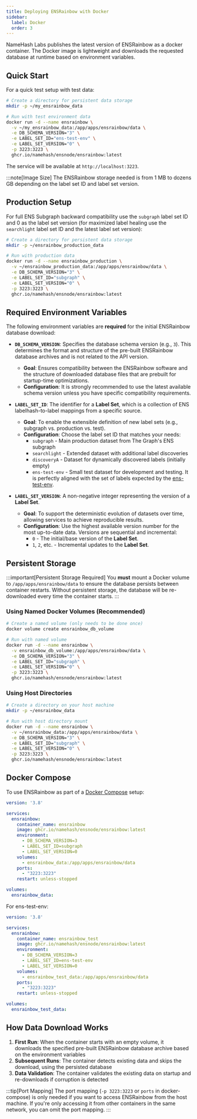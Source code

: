 ```yaml
---
title: Deploying ENSRainbow with Docker
sidebar:
  label: Docker
  order: 3
---
```



NameHash Labs publishes the latest version of ENSRainbow as a docker container. The Docker image is lightweight and downloads the requested database at runtime based on environment variables.

## Quick Start

For a quick test setup with test data:

```bash
# Create a directory for persistent data storage
mkdir -p ~/my_ensrainbow_data

# Run with test environment data
docker run -d --name ensrainbow \
  -v ~/my_ensrainbow_data:/app/apps/ensrainbow/data \
  -e DB_SCHEMA_VERSION="3" \
  -e LABEL_SET_ID="ens-test-env" \
  -e LABEL_SET_VERSION="0" \
  -p 3223:3223 \
  ghcr.io/namehash/ensnode/ensrainbow:latest
```

The service will be available at `http://localhost:3223`.

:::note[Image Size]
The ENSRainbow storage needed is from 1 MB to dozens GB depending on the label set ID and label set version.
## Production Setup

For full ENS Subgraph backward compatibility use the `subgraph` label set ID and 0 as the label set version (for maximized label healing use the `searchlight` label set ID and the latest label set version):

```bash
# Create a directory for persistent data storage
mkdir -p ~/ensrainbow_production_data

# Run with production data
docker run -d --name ensrainbow_production \
  -v ~/ensrainbow_production_data:/app/apps/ensrainbow/data \
  -e DB_SCHEMA_VERSION="3" \
  -e LABEL_SET_ID="subgraph" \
  -e LABEL_SET_VERSION="0" \
  -p 3223:3223 \
  ghcr.io/namehash/ensnode/ensrainbow:latest
```

## Required Environment Variables

The following environment variables are **required** for the initial ENSRainbow database download:

- **`DB_SCHEMA_VERSION`**: Specifies the database schema version (e.g., `3`). This determines the format and structure of the pre-built ENSRainbow database archives and is not related to the API version.
  - **Goal**: Ensures compatibility between the ENSRainbow software and the structure of downloaded database files that are prebuilt for startup-time optimizations.
  - **Configuration**: It is strongly recommended to use the latest available schema version unless you have specific compatibility requirements.

- **`LABEL_SET_ID`**: The identifier for a **Label Set**, which is a collection of ENS labelhash-to-label mappings from a specific source.
  - **Goal**: To enable the extensible definition of new label sets (e.g., subgraph vs. production vs. test).
  - **Configuration**: Choose the label set ID that matches your needs: 
    - `subgraph` - Main production dataset from The Graph's ENS subgraph
    - `searchlight` - Extended dataset with additional label discoveries
    - `discoveryA` - Dataset for dynamically discovered labels (initially empty)
    - `ens-test-env` - Small test dataset for development and testing. It is perfectly aligned with the set of labels expected by the [ens-test-env](https://github.com/ensdomains/ens-test-env).

- **`LABEL_SET_VERSION`**: A non-negative integer representing the version of a **Label Set**.
  - **Goal**: To support the deterministic evolution of datasets over time, allowing services to achieve reproducible results.
  - **Configuration**: Use the highest available version number for the most up-to-date data. Versions are sequential and incremental:
    - `0` - The initial/base version of the **Label Set**.
    - `1`, `2`, etc. - Incremental updates to the **Label Set**.

## Persistent Storage

:::important[Persistent Storage Required]
You **must** mount a Docker volume to `/app/apps/ensrainbow/data` to ensure the database persists between container restarts. Without persistent storage, the database will be re-downloaded every time the container starts.
:::

### Using Named Docker Volumes (Recommended)

```bash
# Create a named volume (only needs to be done once)
docker volume create ensrainbow_db_volume

# Run with named volume
docker run -d --name ensrainbow \
  -v ensrainbow_db_volume:/app/apps/ensrainbow/data \
  -e DB_SCHEMA_VERSION="3" \
  -e LABEL_SET_ID="subgraph" \
  -e LABEL_SET_VERSION="0" \
  -p 3223:3223 \
  ghcr.io/namehash/ensnode/ensrainbow:latest
```

### Using Host Directories

```bash
# Create a directory on your host machine
mkdir -p ~/ensrainbow_data

# Run with host directory mount
docker run -d --name ensrainbow \
  -v ~/ensrainbow_data:/app/apps/ensrainbow/data \
  -e DB_SCHEMA_VERSION="3" \
  -e LABEL_SET_ID="subgraph" \
  -e LABEL_SET_VERSION="0" \
  -p 3223:3223 \
  ghcr.io/namehash/ensnode/ensrainbow:latest
```

## Docker Compose

To use ENSRainbow as part of a [Docker Compose](https://docs.docker.com/compose/) setup:

```yml
version: '3.8'

services:
  ensrainbow:
    container_name: ensrainbow
    image: ghcr.io/namehash/ensnode/ensrainbow:latest
    environment:
      - DB_SCHEMA_VERSION=3
      - LABEL_SET_ID=subgraph
      - LABEL_SET_VERSION=0
    volumes:
      - ensrainbow_data:/app/apps/ensrainbow/data
    ports:
      - "3223:3223"
    restart: unless-stopped

volumes:
  ensrainbow_data:
```

For ens-test-env:

```yml
version: '3.8'

services:
  ensrainbow:
    container_name: ensrainbow_test
    image: ghcr.io/namehash/ensnode/ensrainbow:latest
    environment:
      - DB_SCHEMA_VERSION=3
      - LABEL_SET_ID=ens-test-env
      - LABEL_SET_VERSION=0
    volumes:
      - ensrainbow_test_data:/app/apps/ensrainbow/data
    ports:
      - "3223:3223"
    restart: unless-stopped

volumes:
  ensrainbow_test_data:
```

## How Data Download Works

1. **First Run**: When the container starts with an empty volume, it downloads the specified pre-built ENSRainbow database archive based on the environment variables
2. **Subsequent Runs**: The container detects existing data and skips the download, using the persisted database
3. **Data Validation**: The container validates the existing data on startup and re-downloads if corruption is detected

:::tip[Port Mapping]
The port mapping (`-p 3223:3223` or `ports` in docker-compose) is only needed if you want to access ENSRainbow from the host machine. If you're only accessing it from other containers in the same network, you can omit the port mapping.
:::

<LinkCard
  title="Configuration"
  description="View the ENSRainbow configuration options"
  href="/ensrainbow/usage/configuration/"
/>
